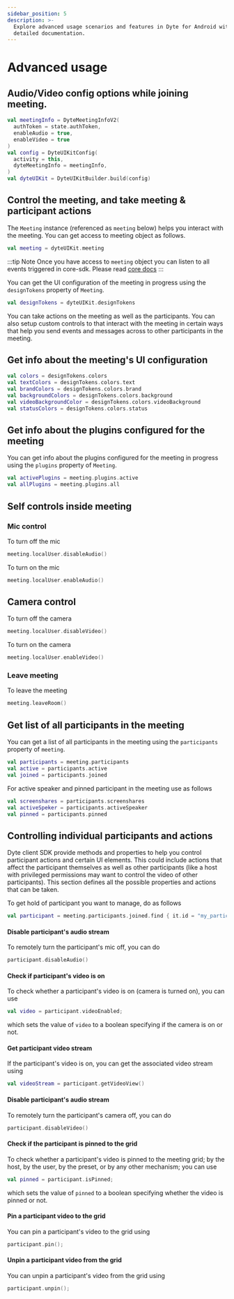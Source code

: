 ```yaml
---
sidebar_position: 5
description: >-
  Explore advanced usage scenarios and features in Dyte for Android with our
  detailed documentation.
---
```


# Advanced usage

## Audio/Video config options while joining meeting.

```kotlin {3,4,8,11}
val meetingInfo = DyteMeetingInfoV2(
  authToken = state.authToken,
  enableAudio = true,
  enableVideo = true
)
val config = DyteUIKitConfig(
  activity = this,
  dyteMeetingInfo = meetingInfo,
)
val dyteUIKit = DyteUIKitBuilder.build(config)
```

## Control the meeting, and take meeting & participant actions

The `Meeting` instance (referenced as `meeting` below) helps you interact with
the meeting. You can get access to meeting object as follows.

```kotlin
val meeting = dyteUIKit.meeting
```

:::tip Note
Once you have access to `meeting` object you can listen to all events triggered in core-sdk.
Please read [core docs](/android-core/)
:::

You can get the UI configuration of the meeting in progress using the
`designTokens` property of `Meeting`.

```kotlin
val designTokens = dyteUIKit.designTokens
```

You can take actions on the meeting as well as the participants. You can also
setup custom controls to that interact with the meeting in certain ways that
help you send events and messages across to other participants in the meeting.

## Get info about the meeting's UI configuration

```kotlin
val colors = designTokens.colors
val textColors = designTokens.colors.text
val brandColors = designTokens.colors.brand
val backgroundColors = designTokens.colors.background
val videoBackgroundColor = designTokens.colors.videoBackground
val statusColors = designTokens.colors.status
```

## Get info about the plugins configured for the meeting

You can get info about the plugins configured for the meeting in progress using
the `plugins` property of `Meeting`.

```kotlin
val activePlugins = meeting.plugins.active
val allPlugins = meeting.plugins.all
```

## Self controls inside meeting

### Mic control

To turn off the mic

```kotlin
meeting.localUser.disableAudio()
```

To turn on the mic

```kotlin
meeting.localUser.enableAudio()
```

## Camera control

To turn off the camera

```kotlin
meeting.localUser.disableVideo()
```

To turn on the camera

```kotlin
meeting.localUser.enableVideo()
```

### Leave meeting

To leave the meeting

```kotlin
meeting.leaveRoom()
```

## Get list of all participants in the meeting

You can get a list of all participants in the meeting using the `participants`
property of `meeting`.

```kotlin
val participants = meeting.participants
val active = participants.active
val joined = participants.joined
```

For active speaker and pinned participant in the meeting use as follows

```kotlin
val screenshares = participants.screenshares
val activeSpeker = participants.activeSpeaker
val pinned = participants.pinned
```

## Controlling individual participants and actions

Dyte client SDK provide methods and properties to help you control participant
actions and certain UI elements. This could include actions that affect the
participant themselves as well as other participants (like a host with
privileged permissions may want to control the video of other participants).
This section defines all the possible properties and actions that can be taken.

To get hold of participant you want to manage, do as follows

```kotlin
val participant = meeting.participants.joined.find { it.id = "my_participant_id" }
```

#### Disable participant's audio stream

To remotely turn the participant's mic off, you can do

```kotlin
participant.disableAudio()
```

#### Check if participant's video is on

To check whether a participant's video is on (camera is turned on), you can use

```kotlin
val video = participant.videoEnabled;
```

which sets the value of `video` to a boolean specifying if the camera is on or
not.

#### Get participant video stream

If the participant's video is on, you can get the associated video stream using

```kotlin
val videoStream = participant.getVideoView()
```

#### Disable participant's audio stream

To remotely turn the participant's camera off, you can do

```kotlin
participant.disableVideo()
```

#### Check if the participant is pinned to the grid

To check whether a participant's video is pinned to the meeting grid; by the
host, by the user, by the preset, or by any other mechanism; you can use

```kotlin
val pinned = participant.isPinned;
```

which sets the value of `pinned` to a boolean specifying whether the video is
pinned or not.

#### Pin a participant video to the grid

You can pin a participant's video to the grid using

```kotlin
participant.pin();
```

#### Unpin a participant video from the grid

You can unpin a participant's video from the grid using

```kotlin
participant.unpin();
```

<head>
  <title>Android Advanced usage</title>
  <meta name="description" content="Explore advanced usage scenarios and features in Dyte for Android with our detailed documentation.">
</head>
